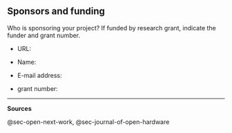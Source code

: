 ## Sponsors and funding {#sec-sponsors-and-funding}

Who is sponsoring your project?
If funded by research grant, indicate the funder and grant number.

-   URL:

-   Name:

-   E-mail address:

-   grant number:

------------------------------------------------------------------------

**Sources**

@sec-open-next-work, @sec-journal-of-open-hardware
